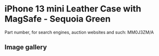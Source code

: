 
# iPhone 13 mini Leather Case with MagSafe - Sequoia Green

Part number, for search engines, auction websites and such: MM0J3ZM/A

## Image gallery

<div style={{ width: "768px" }}>
  <GalleryComponent
    images={[
      {
        original: "/everysource/MM0J3.png",
        thumbnail: "/everypreview/MM0J3.png",
      },
      {
        original: "/everysource/MM0J3_AV1.png",
        thumbnail: "/everypreview/MM0J3_AV1.png",
      },
      {
        original: "/everysource/MM0J3_AV2.png",
        thumbnail: "/everypreview/MM0J3_AV2.png",
      },
      {
        original: "/everysource/MM0J3_AV3.png",
        thumbnail: "/everypreview/MM0J3_AV3.png",
      },
      {
        original: "/everysource/MM0J3_AV4.png",
        thumbnail: "/everypreview/MM0J3_AV4.png",
      },
      {
        original: "/everysource/MM0J3_AV5.png",
        thumbnail: "/everypreview/MM0J3_AV5.png",
      }
    ]}
  />
</div>